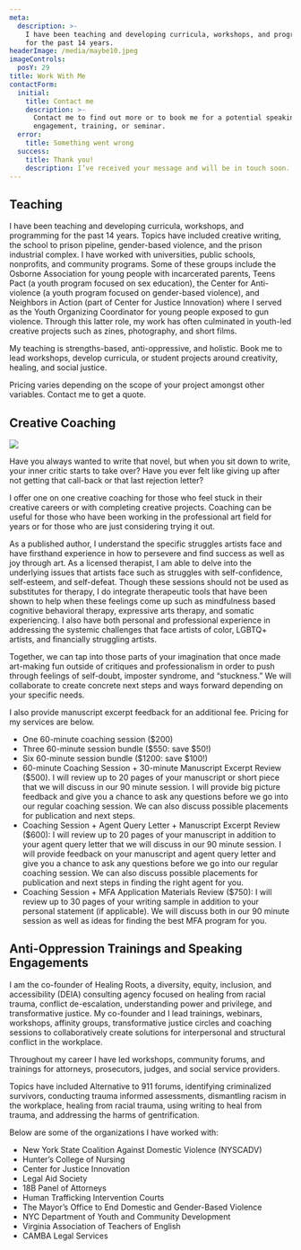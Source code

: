 ```yaml
---
meta:
  description: >-
    I have been teaching and developing curricula, workshops, and programming
    for the past 14 years.
headerImage: /media/maybe10.jpeg
imageControls:
  posY: 29
title: Work With Me
contactForm:
  initial:
    title: Contact me
    description: >-
      Contact me to find out more or to book me for a potential speaking
      engagement, training, or seminar.
  error:
    title: Something went wrong
  success:
    title: Thank you!
    description: I’ve received your message and will be in touch soon.
---
```


## Teaching

I have been teaching and developing curricula, workshops, and programming for the past 14 years. Topics have included creative writing, the school to prison pipeline, gender-based violence, and the prison industrial complex. I have worked with universities, public schools, nonprofits, and community programs. Some of these groups include the Osborne Association for young people with incarcerated parents, Teens Pact (a youth program focused on sex education), the Center for Anti-violence (a youth program focused on gender-based violence), and Neighbors in Action (part of Center for Justice Innovation) where I served as the Youth Organizing Coordinator for young people exposed to gun violence. Through this latter role, my work has often culminated in youth-led creative projects such as zines, photography, and short films.

<ImageLink link="https://assets.tina.io/20f799de-f648-4e77-81ec-50734a0180a3/half size Young Black Darkness.pdf" image="/media/young-black-darkness-cover.png" description="A student project that I facilitated." download={false} />

My teaching is strengths-based, anti-oppressive, and holistic. Book me to lead workshops, develop curricula, or student projects around creativity, healing, and social justice.

Pricing varies depending on the scope of your project amongst other variables. Contact me to get a quote.

<ContactButton />

## Creative Coaching

![](/media/creative-coaching.jpeg)

Have you always wanted to write that novel, but when you sit down to write, your inner critic starts to take over? Have you ever felt like giving up after not getting that call-back or that last rejection letter?

I offer one on one creative coaching for those who feel stuck in their creative careers or with completing creative projects. Coaching can be useful for those who have been working in the professional art field for years or for those who are just considering trying it out.

As a published author, I understand the specific struggles artists face and have firsthand experience in how to persevere and find success as well as joy through art. As a licensed therapist, I am able to delve into the underlying issues that artists face such as struggles with self-confidence, self-esteem, and self-defeat. Though these sessions should not be used as substitutes for therapy, I do integrate therapeutic tools that have been shown to help when these feelings come up such as mindfulness based cognitive behavioral therapy, expressive arts therapy, and somatic experiencing. I also have both personal and professional experience in addressing the systemic challenges that face artists of color, LGBTQ+ artists, and financially struggling artists.

Together, we can tap into those parts of your imagination that once made art-making fun outside of critiques and professionalism in order to push through feelings of self-doubt, imposter syndrome, and “stuckness.” We will collaborate to create concrete next steps and ways forward depending on your specific needs.

I also provide manuscript excerpt feedback for an additional fee. Pricing for my services are below.

* One 60-minute coaching session ($200)
* Three 60-minute session bundle ($550: save $50!)
* Six 60-minute session bundle ($1200: save $100!)
* 60-minute Coaching Session + 30-minute Manuscript Excerpt Review ($500). I will review up to 20 pages of your manuscript or short piece that we will discuss in our 90 minute session. I will provide big picture feedback and give you a chance to ask any questions before we go into our regular coaching session. We can also discuss possible placements for publication and next steps.
* Coaching Session + Agent Query Letter + Manuscript Excerpt Review ($600): I will review up to 20 pages of your manuscript in addition to your agent query letter that we will discuss in our 90 minute session. I will provide feedback on your manuscript and agent query letter and give you a chance to ask any questions before we go into our regular coaching session. We can also discuss possible placements for publication and next steps in finding the right agent for you.
* Coaching Session + MFA Application Materials Review ($750): I will review up to 30 pages of your writing sample in addition to your personal statement (if applicable). We will discuss both in our 90 minute session as well as ideas for finding the best MFA program for you.

<ContactButton />

## Anti-Oppression Trainings and Speaking Engagements

I am the co-founder of Healing Roots, a diversity, equity, inclusion, and accessibility (DEIA) consulting agency focused on healing from racial trauma, conflict de-escalation, understanding power and privilege, and transformative justice. My co-founder and I lead trainings, webinars, workshops, affinity groups, transformative justice circles and coaching sessions to collaboratively create solutions for interpersonal and structural conflict in the workplace.

Throughout my career I have led workshops, community forums, and trainings for attorneys, prosecutors, judges, and social service providers.

Topics have included Alternative to 911 forums, identifying criminalized survivors, conducting trauma informed assessments, dismantling racism in the workplace, healing from racial trauma, using writing to heal from trauma, and addressing the harms of gentrification.

Below are some of the organizations I have worked with:

* New York State Coalition Against Domestic Violence (NYSCADV)
* Hunter’s College of Nursing
* Center for Justice Innovation
* Legal Aid Society
* 18B Panel of Attorneys
* Human Trafficking Intervention Courts
* The Mayor’s Office to End Domestic and Gender-Based Violence
* NYC Department of Youth and Community Development
* Virginia Association of Teachers of English
* CAMBA Legal Services
